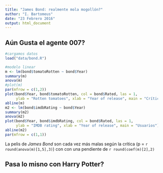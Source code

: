 ```yaml
---
title: "James Bond: realmente mola mogollón?"
author: "I. Bartomeus"
date: "23 Febrero 2016"
output: html_document
---
```


  
Aún Gusta el agente 007?
------------------------------------

```r
#cargamos datos
load("data/bond.R")

#modelo linear
m <- lm(bond$tomatoRotten ~ bond$Year)
summary(m)
anova(m)
#plot(m)
par(mfrow = c(1,2))
plot(bond$Year, bond$tomatoRotten, col = bond$Rated, las = 1, 
     ylab = "Rotten tomatoes", xlab = "Year of release", main = "Crítica")
abline(m)
m2 <- lm(bond$imdbRating ~ bond$Year)
summary(m2)
anova(m2)
plot(bond$Year, bond$imdbRating, col = bond$Rated, las = 1, 
     ylab = "IMDB rating", xlab = "Year of release", main = "Usuarios")
abline(m2)
par(mfrow = c(1,1))
```

La pelis de *James Bond* son cada vez más malas según la crítica (p = `r round(anova(m)[1,5],3)`) con con una pendiente de `r round(coef(m)[2],2)`

Pasa lo misno con Harry Potter?
--------------------------------

